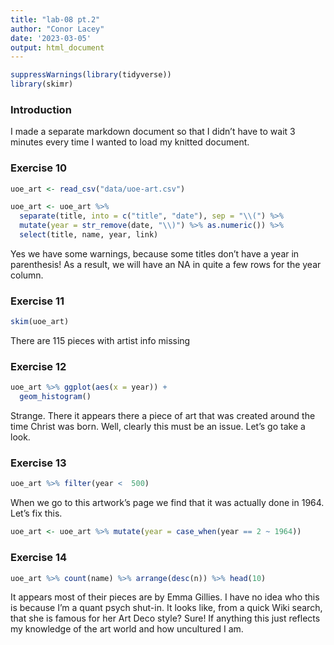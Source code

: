 ```yaml
---
title: "lab-08 pt.2"
author: "Conor Lacey"
date: '2023-03-05'
output: html_document
---
```


```r
suppressWarnings(library(tidyverse))
library(skimr)
```


### Introduction

I made a separate markdown document so that I didn't have to wait 3 minutes every time I wanted to load my knitted document.

### Exercise 10

```r
uoe_art <- read_csv("data/uoe-art.csv")
```

```r
uoe_art <- uoe_art %>%
  separate(title, into = c("title", "date"), sep = "\\(") %>%
  mutate(year = str_remove(date, "\\)") %>% as.numeric()) %>%
  select(title, name, year, link)
```

Yes we have some warnings, because some titles don't have a year in parenthesis! As a result, we will have an NA in quite a few rows for the year column.

### Exercise 11

```r
skim(uoe_art)
```

There are 115 pieces with artist info missing

### Exercise 12

```r
uoe_art %>% ggplot(aes(x = year)) +
  geom_histogram()
```

Strange. There it appears there a piece of art that was created around the time Christ was born. Well, clearly this must be an issue. Let's go take a look. 

### Exercise 13

```r
uoe_art %>% filter(year <  500)
```

When we go to this artwork's page we find that it was actually done in 1964. Let's fix this. 

```r
uoe_art <- uoe_art %>% mutate(year = case_when(year == 2 ~ 1964))
```

### Exercise 14

```r
uoe_art %>% count(name) %>% arrange(desc(n)) %>% head(10)
```

It appears most of their pieces are by Emma Gillies. I have no idea who this is because I'm a quant psych shut-in. It looks like, from a quick Wiki search, that she is famous for her Art Deco style? Sure! If anything this just reflects my knowledge of the art world and how uncultured I am.   

